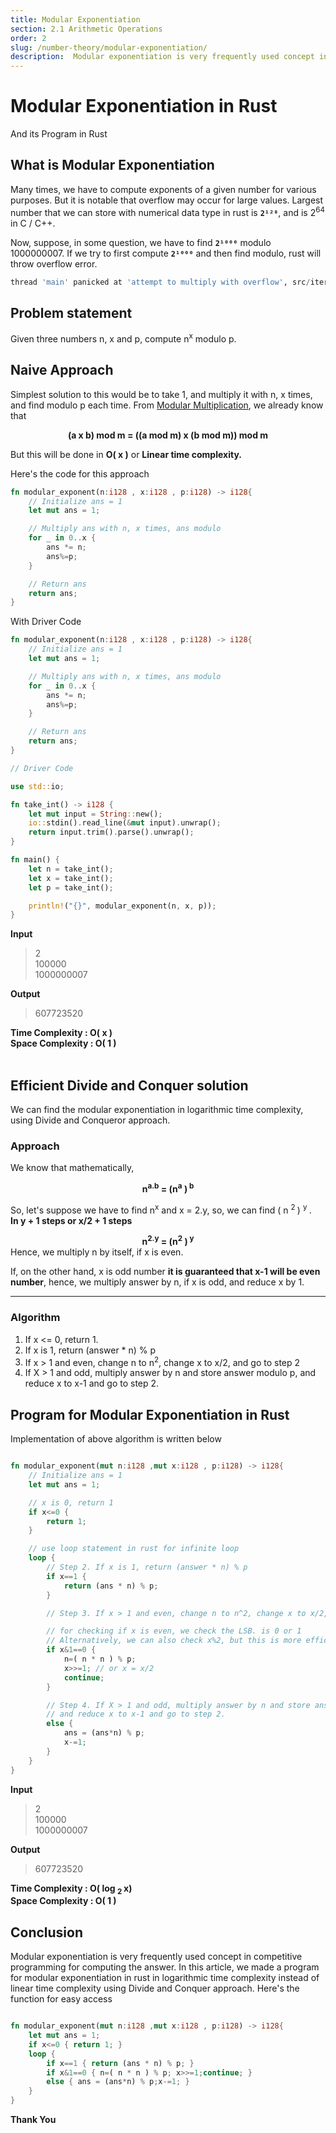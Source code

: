 ```yaml
---
title: Modular Exponentiation
section: 2.1 Arithmetic Operations
order: 2
slug: /number-theory/modular-exponentiation/
description:  Modular exponentiation is very frequently used concept in competitive programming. Here is the program for modular exponentiation in rust in logarithmic time complexity instead of linear using Divide and Conquer.
---
```


# Modular Exponentiation in Rust
And its Program in Rust

## What is Modular Exponentiation

Many times, we have to compute exponents of a given number for various purposes. But it is notable that overflow may occur for large values. Largest number that we can store with numerical data type in rust is **`2¹²⁸`**, and is 2<sup>64</sup> in C / C++.

Now, suppose, in some question, we have to find **`2¹⁰⁰⁰`** modulo 1000000007. If we try to first compute **`2¹⁰⁰⁰`** and then find modulo, rust will throw overflow error.

```python
thread 'main' panicked at 'attempt to multiply with overflow', src/iterative.rs:10:9
```

## Problem statement

Given three numbers n, x and p, compute n<sup>x</sup>  modulo p.

## Naive Approach

Simplest solution to this would be to take 1, and multiply it with n, x times, and find modulo p each time. From [Modular Multiplication](/number-theory/modular-multiplication/#2-multiplication-property), we already know that

<center> <b>(a x b) mod m = ((a mod m) x (b mod m)) mod m</b> </center>

But this will be done in **O( x )** or **Linear time complexity.**

Here's the code for this approach

```rust
fn modular_exponent(n:i128 , x:i128 , p:i128) -> i128{
    // Initialize ans = 1
    let mut ans = 1;

    // Multiply ans with n, x times, ans modulo
    for _ in 0..x {
        ans *= n;
        ans%=p;
    }

    // Return ans
    return ans;
}
```

With Driver Code

```rust
fn modular_exponent(n:i128 , x:i128 , p:i128) -> i128{
    // Initialize ans = 1
    let mut ans = 1;

    // Multiply ans with n, x times, ans modulo
    for _ in 0..x {
        ans *= n;
        ans%=p;
    }

    // Return ans
    return ans;
}

// Driver Code

use std::io;

fn take_int() -> i128 {
    let mut input = String::new();
    io::stdin().read_line(&mut input).unwrap();
    return input.trim().parse().unwrap();
}

fn main() {
    let n = take_int();
    let x = take_int();
    let p = take_int();

    println!("{}", modular_exponent(n, x, p));
}
```

**Input**
>2 <br />
100000 <br />
1000000007 <br />

**Output**
>607723520

**Time Complexity : O( x )** <br/>
**Space Complexity : O( 1 )**
<br />
<br />

##  Efficient Divide and Conquer solution

We can find the modular exponentiation in logarithmic time complexity, using  Divide and Conqueror approach.

### Approach

We know that mathematically,

<center> <b> n<sup>a.b</sup> = (n<sup>a</sup> )<sup> b </sup> </b> </center>

So, let's suppose we have to find n<sup>x</sup> and x = 2.y, so, we can find ( n <sup> 2 </sup> ) <sup> y </sup>. <br /> **In y + 1 steps or x/2 + 1 steps**

<center> <b> n<sup>2.y</sup> = (n<sup>2</sup> )<sup> y </sup> </b> </center>
Hence, we multiply n by itself, if x is even.

If, on the other hand, x is odd number **it is guaranteed that x-1 will be even number**, hence, we multiply answer by n, if x is odd, and reduce x by 1.
<hr/>

### Algorithm

1. If x \<= 0, return 1.
2. If x is 1, return (answer * n) % p
3. If x  > 1 and even, change n to n<sup>2</sup>, change x to x/2, and go to step 2
4. If X > 1 and odd, multiply answer by n and store answer modulo p, and reduce x to x-1 and go to step 2.

## Program for Modular Exponentiation in Rust

Implementation of above algorithm is written below

```rust

fn modular_exponent(mut n:i128 ,mut x:i128 , p:i128) -> i128{
    // Initialize ans = 1
    let mut ans = 1;

    // x is 0, return 1
    if x<=0 {
        return 1;
    }

    // use loop statement in rust for infinite loop
    loop {
        // Step 2. If x is 1, return (answer * n) % p
        if x==1 {
            return (ans * n) % p;
        }

        // Step 3. If x > 1 and even, change n to n^2, change x to x/2, and go to step 2

        // for checking if x is even, we check the LSB. is 0 or 1
        // Alternatively, we can also check x%2, but this is more efficient
        if x&1==0 {
            n=( n * n ) % p;
            x>>=1; // or x = x/2
            continue;
        }

        // Step 4. If X > 1 and odd, multiply answer by n and store answer modulo p,
        // and reduce x to x-1 and go to step 2.
        else {
            ans = (ans*n) % p;
            x-=1;
        }
    }
}
```

**Input**
>2 <br />
100000 <br />
1000000007 <br />

**Output**
>607723520

**Time Complexity : O( log <sub> 2 </sub> x)** <br/>
**Space Complexity : O( 1 )**

## Conclusion

Modular exponentiation is very frequently used concept in competitive programming for computing the answer.
In this article, we made a program for modular exponentiation in rust in logarithmic time complexity instead of linear time complexity using Divide and Conquer approach. Here's the function for easy access

```rust

fn modular_exponent(mut n:i128 ,mut x:i128 , p:i128) -> i128{
    let mut ans = 1;
    if x<=0 { return 1; }
    loop {
        if x==1 { return (ans * n) % p; }
        if x&1==0 { n=( n * n ) % p; x>>=1;continue; }
        else { ans = (ans*n) % p;x-=1; }
    }
}
```

**Thank You**


<SEO title="Modular Exponentiation - Rust Programming"
     description="Modular exponentiation is very frequently used concept in competitive programming. Here is the program for modular exponentiation in rust in logarithmic time complexity instead of linear using Divide and Conquer" />

